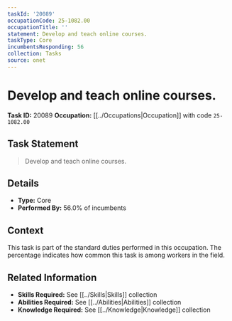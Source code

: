 ```yaml
---
taskId: '20089'
occupationCode: 25-1082.00
occupationTitle: ''
statement: Develop and teach online courses.
taskType: Core
incumbentsResponding: 56
collection: Tasks
source: onet
---
```

# Develop and teach online courses.

**Task ID:** 20089
**Occupation:** [[../Occupations|Occupation]] with code `25-1082.00`

## Task Statement

> Develop and teach online courses.

## Details

- **Type:** Core
- **Performed By:** 56.0% of incumbents

## Context

This task is part of the standard duties performed in this occupation. The percentage indicates how common this task is among workers in the field.

## Related Information

- **Skills Required:** See [[../Skills|Skills]] collection
- **Abilities Required:** See [[../Abilities|Abilities]] collection
- **Knowledge Required:** See [[../Knowledge|Knowledge]] collection
